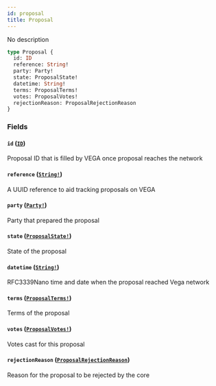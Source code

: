 ```yaml
---
id: proposal
title: Proposal
---
```


No description

```graphql
type Proposal {
  id: ID
  reference: String!
  party: Party!
  state: ProposalState!
  datetime: String!
  terms: ProposalTerms!
  votes: ProposalVotes!
  rejectionReason: ProposalRejectionReason
}
```

### Fields

#### `id` ([`ID`](/graphql/scalars/id))

Proposal ID that is filled by VEGA once proposal reaches the network

#### `reference` ([`String!`](/graphql/scalars/string))

A UUID reference to aid tracking proposals on VEGA

#### `party` ([`Party!`](/graphql/objects/party))

Party that prepared the proposal

#### `state` ([`ProposalState!`](/graphql/enums/proposal-state))

State of the proposal

#### `datetime` ([`String!`](/graphql/scalars/string))

RFC3339Nano time and date when the proposal reached Vega network

#### `terms` ([`ProposalTerms!`](/graphql/objects/proposal-terms))

Terms of the proposal

#### `votes` ([`ProposalVotes!`](/graphql/objects/proposal-votes))

Votes cast for this proposal

#### `rejectionReason` ([`ProposalRejectionReason`](/graphql/enums/proposal-rejection-reason))

Reason for the proposal to be rejected by the core
